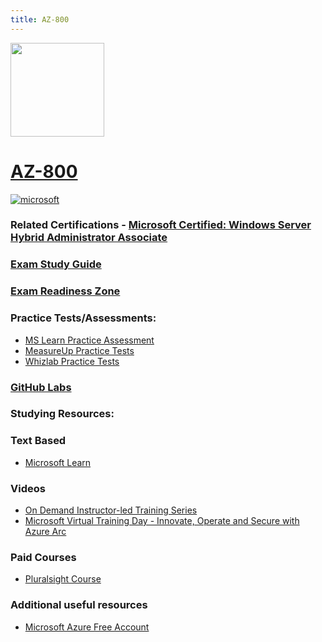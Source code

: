 ```yaml
---
title: AZ-800
---
```


<img src="/az-800.png" width="150" height="150">

# [AZ-800](https://learn.microsoft.com/certifications/exams/az-800?WT.mc_id=studentamb_165290)

<a href='https://learn.microsoft.com/en-us/certifications/browse/?type=role-based&levels=intermediate&WT.mc_id=studentamb_165290' target="_blank"><img alt='microsoft' src='https://img.shields.io/badge/associate-100000?style=for-the-badge&logo=microsoft&logoColor=white&labelColor=0078D4&color=212221'/></a> 

### Related Certifications - [Microsoft Certified: Windows Server Hybrid Administrator Associate](https://learn.microsoft.com/en-us/certifications/windows-server-hybrid-administrator?WT.mc_id=studentamb_165290)

### [Exam Study Guide](https://learn.microsoft.com/credentials/certifications/resources/study-guides/az-800?WT.mc_id=studentamb_165290)
### [Exam Readiness Zone](https://learn.microsoft.com/en-us/shows/exam-readiness-zone/preparing-for-az-800-deploy-and-manage-active-directory-domain-services-as-ds-in-on-premises-and-cloud-environments-segment-1-of-5?WT.mc_id=studentamb_165290)

### Practice Tests/Assessments:
- [MS Learn Practice Assessment](https://learn.microsoft.com/certifications/exams/az-800/practice/assessment?assessment-type=practice&assessmentId=67&WT.mc_id=studentamb_165290)
- [MeasureUp Practice Tests](https://www.measureup.com/microsoft-practice-test-az-800-administering-windows-server-hybrid-core-infrastructure.html#u44)
- [Whizlab Practice Tests](https://www.whizlabs.com/microsoft-azure-certification-az-800/)

### [GitHub Labs](https://aka.ms/az800labs)

### Studying Resources:

### Text Based
- [Microsoft Learn](https://learn.microsoft.com/certifications/exams/az-800?WT.mc_id=studentamb_165290)
### Videos
- [On Demand Instructor-led Training Series](https://learn.microsoft.com/en-us/shows/on-demand-instructor-led-training-series/?terms=AZ-400&WT.mc_id=studentamb_165290&WT.mc_id=studentamb_165290)
- [Microsoft Virtual Training Day - Innovate, Operate and Secure with Azure Arc](https://events.microsoft.com/en-us/allevents/?language=English&clientTimeZone=1&search=Microsoft%20Azure%20Virtual%20Training%20Day:%20Innovate,%20Operate%20and%20Secure%20with%20Azure%20Arc&role=Developers)
### Paid Courses
- [Pluralsight Course](https://www.pluralsight.com/paths/administering-windows-server-hybrid-core-infrastructure-az-800)
### Additional useful resources
- [Microsoft Azure Free Account](https://azure.microsoft.com/en-us/offers/ms-azr-0044p?WT.mc_id=studentamb_165290)
